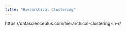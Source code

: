 ```yaml
---
title: "Hierarchical Clustering"
---
```



https://datascienceplus.com/hierarchical-clustering-in-r/






